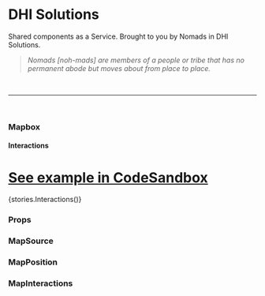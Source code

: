 

<Meta title="Core/Mapbox" component={Mapbox} />

# DHI Solutions

Shared components as a Service. Brought to you by Nomads in DHI Solutions.

> _Nomads [noh-mads] are members of a people or tribe that has no permanent abode but moves about from place to place._

<br />

---

<br />

### Mapbox

#### Interactions

# [See example in CodeSandbox](https://codesandbox.io/s/mapbox-interactions-unmxu)

<Preview withToolbar>
  <Story name="Interactions">{stories.Interactions()}</Story>
</Preview>

### Props

<Props of={Mapbox} />

### MapSource

<Props of={MapSource} />

### MapPosition

<Props of={MapPosition} />

### MapInteractions

<Props of={MapInteractions} />
